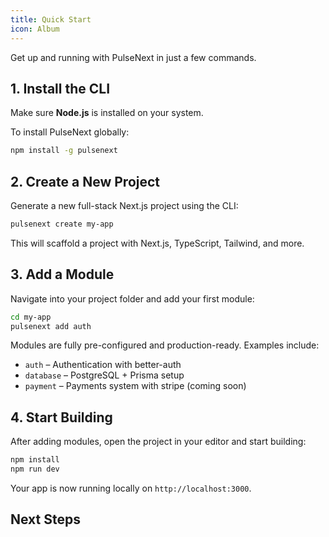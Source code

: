 ```yaml
---
title: Quick Start
icon: Album
---
```


Get up and running with PulseNext in just a few commands.

## 1. Install the CLI

Make sure **Node.js** is installed on your system.

To install PulseNext globally:

```bash
npm install -g pulsenext
```

## 2. Create a New Project

Generate a new full-stack Next.js project using the CLI:

```bash
pulsenext create my-app
```

This will scaffold a project with Next.js, TypeScript, Tailwind, and more.

## 3. Add a Module

Navigate into your project folder and add your first module:

```bash
cd my-app
pulsenext add auth
```

Modules are fully pre-configured and production-ready. Examples include:

- `auth` – Authentication with better-auth
- `database` – PostgreSQL + Prisma setup
- `payment` – Payments system with stripe (coming soon)

## 4. Start Building

After adding modules, open the project in your editor and start building:

```bash
npm install
npm run dev
```

Your app is now running locally on `http://localhost:3000`.

## Next Steps

<Cards>
  <Card title="Explore Modules" href="/docs/modules" />
  <Card title="CLI Commands" href="/docs/cli" />
  <Card title="Project Structure" href="/docs/structure" />
</Cards>
